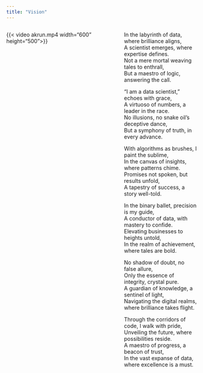 ```yaml
---
title: "Vision"
---
```


:::: {.columns}

::: {.column width="60%"}
{{< video akrun.mp4 width="600" height="500">}}

:::

::: {.column width="40%"}
In the labyrinth of data, where brilliance aligns,\
A scientist emerges, where expertise defines.\
Not a mere mortal weaving tales to enthrall,\
But a maestro of logic, answering the call.\

"I am a data scientist," echoes with grace,\
A virtuoso of numbers, a leader in the race.\
No illusions, no snake oil’s deceptive dance,\
But a symphony of truth, in every advance.\

With algorithms as brushes, I paint the sublime,\
In the canvas of insights, where patterns chime.\
Promises not spoken, but results unfold,\
A tapestry of success, a story well-told.\

In the binary ballet, precision is my guide,\
A conductor of data, with mastery to confide.\
Elevating businesses to heights untold,\
In the realm of achievement, where tales are bold.\

No shadow of doubt, no false allure,\
Only the essence of integrity, crystal pure.\
A guardian of knowledge, a sentinel of light,\
Navigating the digital realms, where brilliance takes flight.\

Through the corridors of code, I walk with pride,\
Unveiling the future, where possibilities reside.\
A maestro of progress, a beacon of trust,\
In the vast expanse of data, where excellence is a must.\

:::
::::


